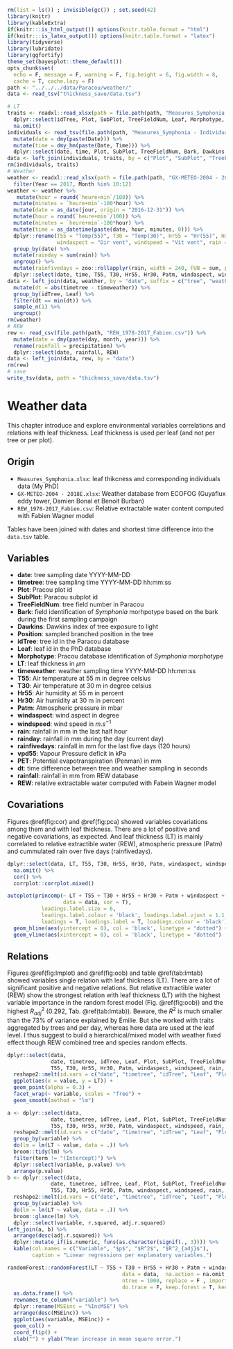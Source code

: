```r
rm(list = ls()) ; invisible(gc()) ; set.seed(42)
library(knitr)
library(kableExtra)
if(knitr:::is_html_output()) options(knitr.table.format = "html") 
if(knitr:::is_latex_output()) options(knitr.table.format = "latex") 
library(tidyverse)
library(lubridate)
library(ggfortify)
theme_set(bayesplot::theme_default())
opts_chunk$set(
  echo = F, message = F, warning = F, fig.height = 6, fig.width = 8,
  cache = T, cache.lazy = F)
path <- "../../../data/Paracou/weather/"
data <- read_tsv("thickness_save/data.tsv")
```

```r
# LT 
traits <- readxl::read_xlsx(path = file.path(path, "Measures_Symphonia.xlsx"), sheet = "AllTraits") %>% 
  dplyr::select(idTree, Plot, SubPlot, TreeFieldNum, Leaf, Morphotype, Bark, Dawkins, LT) %>% 
  na.omit()
individuals <- read_tsv(file.path(path, "Measures_Symphonia - Individuals.tsv")) %>% 
  mutate(date = dmy(paste(Date))) %>% 
  mutate(time = dmy_hm(paste(Date, Time))) %>% 
  dplyr::select(date, time, Plot, SubPlot, TreeFieldNum, Bark, Dawkins, Position)
data <- left_join(individuals, traits, by = c("Plot", "SubPlot", "TreeFieldNum", "Dawkins", "Bark"))
rm(individuals, traits)
# Weather
weather <- readxl::read_xlsx(path = file.path(path, "GX-METEO-2004 - 2018E.xlsx"), sheet = "Gxmeteo E") %>% 
  filter(Year == 2017, Month %in% 10:12)
weather <- weather %>% 
   mutate(hour = round(`heure+min`/100)) %>% 
  mutate(minutes = `heure+min`-100*hour) %>% 
  mutate(date = as_date(jour, origin = "2016-12-31")) %>% 
  mutate(hour = round(`heure+min`/100)) %>% 
  mutate(minutes = `heure+min`-100*hour) %>% 
  mutate(time = as_datetime(paste(date, hour, minutes, 0))) %>% 
  dplyr::rename(T55 = "Temp(55)", T30 = "Temp(30)", Hr55 = "Hr(55)", Hr30 = "Hr(30)", 
                windaspect = "Dir vent", windspeed = "Vit vent", rain = "Pluie", PET = "ETP penman (mm h-1) - OK") %>% 
  group_by(date) %>%
  mutate(rainday = sum(rain)) %>% 
  ungroup() %>% 
  mutate(rainfivedays = zoo::rollapplyr(rain, width = 240, FUN = sum, partial = T)) %>% 
  dplyr::select(date, time, T55, T30, Hr55, Hr30, Patm, windaspect, windspeed, rain, rainday, rainfivedays, vpd55, PET)
data <- left_join(data, weather, by = "date", suffix = c("tree", "weather")) %>% 
  mutate(dt = abs(timetree - timeweather)) %>% 
  group_by(idTree, Leaf) %>% 
  filter(dt == min(dt)) %>% 
  sample_n(1) %>% 
  ungroup()
rm(weather)
# REW
rew <- read_csv(file.path(path, "REW_1978-2017_Fabien.csv")) %>% 
  mutate(date = dmy(paste(day, month, year))) %>% 
  rename(rainfall = precipitation) %>% 
  dplyr::select(date, rainfall, REW)
data <- left_join(data, rew, by = "date")
rm(rew)
# save
write_tsv(data, path = "thickness_save/data.tsv")
```

# Weather data

This chapter introduce and explore environmental variables correlations and relations with leaf thickness. Leaf thickness is used per leaf (and not per tree or per plot).

## Origin

* `Measures_Symphonia.xlsx`: leaf thikcness and corresponding individuals data (My PhD)
* `GX-METEO-2004 - 2018E.xlsx`: Weather database from ECOFOG (Guyaflux eddy tower, Damien Bonal et Benoit Burban) 
* `REW_1978-2017_Fabien.csv`: Relative extractable water content computed with Fabien Wagner model

Tables have been joined with dates and shortest time difference into the `data.tsv` table.

## Variables

* **date**: tree sampling date YYYY-MM-DD
* **timetree**: tree sampling time YYYY-MM-DD hh:mm:ss
* **Plot**: Pracou plot id
* **SubPlot**: Paracou subplot id
* **TreeFieldNum**: tree field number in Paracou
* **Bark**: field identification of *Symphonia* morhpotype based on the bark during the first sampling campaign
* **Dawkins**: Dawkins index of tree exposure to light
* **Position**: sampled branched position in the tree
* **idTree**: tree id in the Paracou database
* **Leaf**: leaf id in the PhD database
* **Morphotype**: Pracou database identification of *Symphonia* morphotype
* **LT**: leaf thickness in $\mu m$
* **timeweather**: weather sampling time YYYY-MM-DD hh:mm:ss
* **T55**: Air temperature at 55 m in degree celsius
* **T30**: Air temperature at 30 m in degree celsius
* **Hr55**: Air humidity at 55 m in percent
* **Hr30**: Air humidity at 30 m in percent
* **Patm**: Atmospheric pressure in mbar
* **windaspect**: wind aspect in degree
* **windspeed**: wind speed in $m.s^{-1}$
* **rain**: rainfall in mm in the last half hour
* **rainday**: rainfall in mm during the day (current day)
* **rainfivedays**: rainfall in mm for the last five days (120 hours)
* **vpd55**: Vapour Pressure deficit in kPa
* **PET**: Potential evapotranspiration (Penman) in mm
* **dt**: time difference between tree and weather sampling in seconds
* **rainfall**: rainfall in mm from REW database
* **REW**: relative extractable water computed with Fabein Wagner model

## Covariations

Figures \@ref(fig:cor) and \@ref(fig:pca) showed variables covariations among them and with leaf thickness. There are a lot of positive and negative covariations, as expected. And leaf thickness (LT) is mainly correlated to relative extractible water (REW), atmospheric pressure (Patm) and cummulated rain over five days (rainfivedays).

```r
dplyr::select(data, LT, T55, T30, Hr55, Hr30, Patm, windaspect, windspeed, rain, rainday, rainfivedays, vpd55, PET, rainfall, REW) %>% 
  na.omit() %>%
  cor() %>% 
  corrplot::corrplot.mixed()
```

```r
autoplot(princomp(~ LT + T55 + T30 + Hr55 + Hr30 + Patm + windaspect + windspeed + rain + rainday + rainfivedays + vpd55 +  PET + REW + rainfall,
                  data = data, cor = T),
           loadings.label.size = 6,
           loadings.label.colour = 'black', loadings.label.vjust = 1.1,
           loadings = T, loadings.label = T, loadings.colour = 'black') +
  geom_hline(aes(yintercept = 0), col = 'black', linetype = "dotted") +
  geom_vline(aes(xintercept = 0), col = 'black', linetype = "dotted")
```

## Relations

Figures \@ref(fig:lmplot) and \@ref(fig:oob) and table \@ref(tab:lmtab) showed variables single relation with leaf thickness (LT).
There are a lot of significant positive and negative relations. 
But relative extractible water (REW) show the strongest relation with leaf thickness (LT) with the highest variable importance in the random forest model (Fig. \@ref(fig:oob)) and the highest $R^2_{adj}$ (0.292, Tab. \@ref(tab:lmtab)).
Beware, the $R^2$ is much smaller than the 73% of variance explained by Émilie. 
But she worked with traits aggregated by trees and per day, whereas here data are used at the leaf level.
I thus suggest to build a hierarchical/mixed model with weather fixed effect though REW combined tree and species random effects.

```r
dplyr::select(data,
              date, timetree, idTree, Leaf, Plot, SubPlot, TreeFieldNum, Morphotype, LT, 
              T55, T30, Hr55, Hr30, Patm, windaspect, windspeed, rain, rainday, rainfivedays, vpd55, PET, rainfall, REW) %>% 
  reshape2::melt(id.vars = c("date", "timetree", "idTree", "Leaf", "Plot", "SubPlot", "TreeFieldNum", "Morphotype", "LT")) %>% 
  ggplot(aes(x = value, y = LT)) +
  geom_point(alpha = 0.3) +
  facet_wrap(~ variable, scales = "free") +
  geom_smooth(method = "lm")
```

```r
a <- dplyr::select(data,
              date, timetree, idTree, Leaf, Plot, SubPlot, TreeFieldNum, Morphotype, LT, 
              T55, T30, Hr55, Hr30, Patm, windaspect, windspeed, rain, rainday, rainfivedays, vpd55, PET, rainfall, REW) %>% 
  reshape2::melt(id.vars = c("date", "timetree", "idTree", "Leaf", "Plot", "SubPlot", "TreeFieldNum", "Morphotype", "LT")) %>% 
  group_by(variable) %>% 
  do(lm = lm(LT ~ value, data = .)) %>% 
  broom::tidy(lm) %>% 
  filter(term != "(Intercept)") %>% 
  dplyr::select(variable, p.value) %>% 
  arrange(p.value)
b <- dplyr::select(data,
              date, timetree, idTree, Leaf, Plot, SubPlot, TreeFieldNum, Morphotype, LT, 
              T55, T30, Hr55, Hr30, Patm, windaspect, windspeed, rain, rainday, rainfivedays, vpd55, PET, rainfall, REW) %>% 
  reshape2::melt(id.vars = c("date", "timetree", "idTree", "Leaf", "Plot", "SubPlot", "TreeFieldNum", "Morphotype", "LT")) %>% 
  group_by(variable) %>% 
  do(lm = lm(LT ~ value, data = .)) %>% 
  broom::glance(lm) %>% 
  dplyr::select(variable, r.squared, adj.r.squared)
left_join(a, b) %>% 
  arrange(desc(adj.r.squared)) %>% 
  dplyr::mutate_if(is.numeric, funs(as.character(signif(., 3)))) %>%
  kable(col.names = c("Variable", "$p$", "$R^2$", "$R^2_{adj}$"),
        caption = "Linear regressions per explanatory variables.")
```


```r
randomForest::randomForest(LT ~ T55 + T30 + Hr55 + Hr30 + Patm + windaspect + windspeed + rain + rainday + rainfivedays + vpd55 +  PET + REW + rainfall,
                                     data = data,  na.action = na.omit,
                                     ntree = 1000, replace = F , importance = T,
                                     do.trace = F, keep.forest = T, keep.inbag = T)$importance %>% 
  as.data.frame() %>% 
  rownames_to_column("variable") %>% 
  dplyr::rename(MSEinc = "%IncMSE") %>% 
  arrange(desc(MSEinc)) %>% 
  ggplot(aes(variable, MSEinc)) + 
  geom_col() +
  coord_flip() +
  xlab("") + ylab("Mean increase in mean square error.")
```
